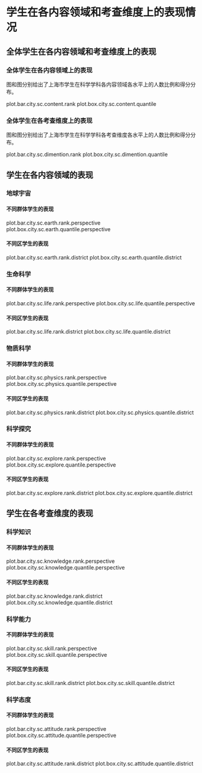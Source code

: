 <!-- chapter dimention -->

\mytext

# 学生在各内容领域和考查维度上的表现情况

## 全体学生在各内容领域和考查维度上的表现

### 全体学生在各内容领域上的表现

图\ref{fig: `r gio.R$GetPlotTitle("plot.bar.city.sc.content.rank")`}和图\ref{fig: `r gio.R$GetPlotTitle("plot.box.city.sc.content.quantile")`}分别给出了上海市学生在科学学科各内容领域各水平上的人数比例和得分分布。

plot.bar.city.sc.content.rank
plot.box.city.sc.content.quantile


### 全体学生在各考查维度上的表现

图\ref{fig: `r gio.R$GetPlotTitle("plot.bar.city.sc.dimention.rank")`}和图\ref{fig: `r gio.R$GetPlotTitle("plot.box.city.sc.dimention.quantile")`}分别给出了上海市学生在科学学科各考查维度各水平上的人数比例和得分分布。

plot.bar.city.sc.dimention.rank
plot.box.city.sc.dimention.quantile


## 学生在各内容领域的表现

### 地球宇宙

#### 不同群体学生的表现

plot.bar.city.sc.earth.rank.perspective
plot.box.city.sc.earth.quantile.perspective

#### 不同区学生的表现

plot.bar.city.sc.earth.rank.district
plot.box.city.sc.earth.quantile.district

### 生命科学

#### 不同群体学生的表现

plot.bar.city.sc.life.rank.perspective
plot.box.city.sc.life.quantile.perspective


#### 不同区学生的表现

plot.bar.city.sc.life.rank.district
plot.box.city.sc.life.quantile.district

### 物质科学

#### 不同群体学生的表现

plot.bar.city.sc.physics.rank.perspective
plot.box.city.sc.physics.quantile.perspective

#### 不同区学生的表现

plot.bar.city.sc.physics.rank.district
plot.box.city.sc.physics.quantile.district

### 科学探究

#### 不同群体学生的表现

plot.bar.city.sc.explore.rank.perspective
plot.box.city.sc.explore.quantile.perspective

#### 不同区学生的表现

plot.bar.city.sc.explore.rank.district
plot.box.city.sc.explore.quantile.district

## 学生在各考查维度的表现

### 科学知识

#### 不同群体学生的表现

plot.bar.city.sc.knowledge.rank.perspective
plot.box.city.sc.knowledge.quantile.perspective

#### 不同区学生的表现

plot.bar.city.sc.knowledge.rank.district
plot.box.city.sc.knowledge.quantile.district

### 科学能力

#### 不同群体学生的表现

plot.bar.city.sc.skill.rank.perspective
plot.box.city.sc.skill.quantile.perspective

#### 不同区学生的表现

plot.bar.city.sc.skill.rank.district
plot.box.city.sc.skill.quantile.district

### 科学态度

#### 不同群体学生的表现

plot.bar.city.sc.attitude.rank.perspective
plot.box.city.sc.attitude.quantile.perspective


#### 不同区学生的表现

plot.bar.city.sc.attitude.rank.district
plot.box.city.sc.attitude.quantile.district

<!-- end of chapter dimention -->

